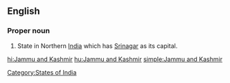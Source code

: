 ==English==
{{wikipedia}}

===Proper noun===
{{en-proper noun|sg=[[Jammu]] and [[Kashmir]]}}

#State in Northern [[India]] which has [[Srinagar]] as its capital.

[[Category:States of India]]

[[hi:Jammu and Kashmir]]
[[hu:Jammu and Kashmir]]
[[simple:Jammu and Kashmir]]